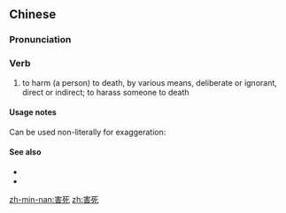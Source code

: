 ==Chinese==
{{zh-forms}}

===Pronunciation===
{{zh-pron
|m=hàisǐ
|c=hoi6 sei2
|h=pfs=hoi-sí
|mn=hāi-sí
|cat=v
}}

===Verb===
{{zh-verb}}

# to harm (a person) to death, by various means, deliberate or ignorant, direct or indirect; to harass someone to death

====Usage notes====
Can be used non-literally for exaggeration:
: {{zh-x|你 可 害死 我 了，讓 我 坐 公交 不 坐 地鐵。|''You '''sent me to hell''', telling me to take the bus instead of the subway.''}}

====See also====
* {{zh-l|死}}
* {{zh-l|死人}}

[[zh-min-nan:害死]]
[[zh:害死]]
